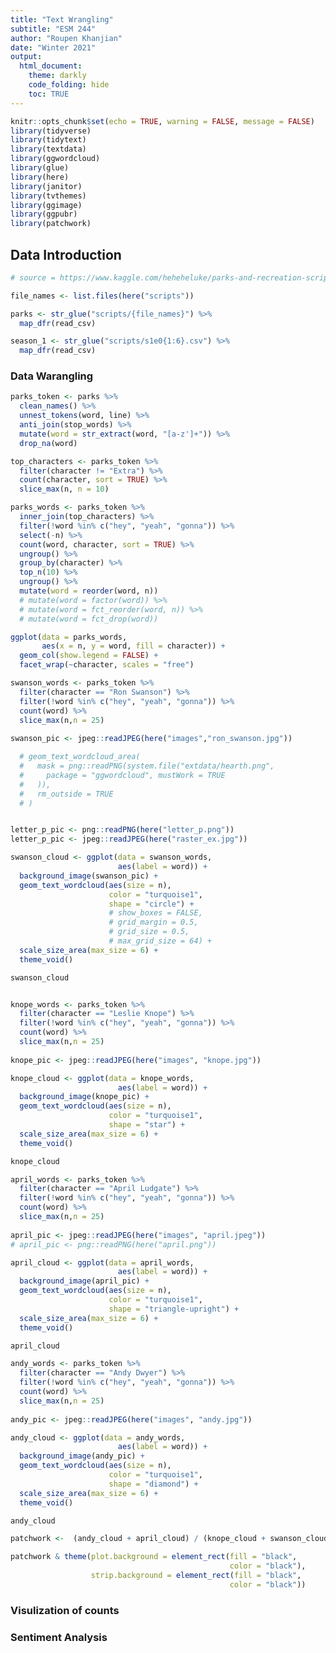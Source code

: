 ```yaml
---
title: "Text Wrangling"
subtitle: "ESM 244"
author: "Roupen Khanjian"
date: "Winter 2021"
output: 
  html_document:
    theme: darkly
    code_folding: hide
    toc: TRUE 
---
```


```r
knitr::opts_chunk$set(echo = TRUE, warning = FALSE, message = FALSE)
library(tidyverse)
library(tidytext)
library(textdata)
library(ggwordcloud)
library(glue)
library(here)
library(janitor)
library(tvthemes)
library(ggimage)
library(ggpubr)
library(patchwork)

```

## Data Introduction {.tabset}

```r

# source = https://www.kaggle.com/heheheluke/parks-and-recreation-scripts?select=scripts

file_names <- list.files(here("scripts"))

parks <- str_glue("scripts/{file_names}") %>% 
  map_dfr(read_csv)

season_1 <- str_glue("scripts/s1e0{1:6}.csv") %>% 
  map_dfr(read_csv)


```




### Data Warangling 

```r
parks_token <- parks %>% 
  clean_names() %>% 
  unnest_tokens(word, line) %>% 
  anti_join(stop_words) %>% 
  mutate(word = str_extract(word, "[a-z']+")) %>% 
  drop_na(word)

top_characters <- parks_token %>%
  filter(character != "Extra") %>% 
  count(character, sort = TRUE) %>%
  slice_max(n, n = 10)

parks_words <- parks_token %>% 
  inner_join(top_characters) %>% 
  filter(!word %in% c("hey", "yeah", "gonna")) %>% 
  select(-n) %>% 
  count(word, character, sort = TRUE) %>% 
  ungroup() %>%
  group_by(character) %>% 
  top_n(10) %>%
  ungroup() %>%
  mutate(word = reorder(word, n))
  # mutate(word = factor(word)) %>% 
  # mutate(word = fct_reorder(word, n)) %>% 
  # mutate(word = fct_drop(word))

ggplot(data = parks_words, 
       aes(x = n, y = word, fill = character)) +
  geom_col(show.legend = FALSE) +
  facet_wrap(~character, scales = "free") 


```


```r
swanson_words <- parks_token %>% 
  filter(character == "Ron Swanson") %>% 
  filter(!word %in% c("hey", "yeah", "gonna")) %>% 
  count(word) %>% 
  slice_max(n,n = 25)
  
swanson_pic <- jpeg::readJPEG(here("images","ron_swanson.jpg"))

  # geom_text_wordcloud_area(
  #   mask = png::readPNG(system.file("extdata/hearth.png",
  #     package = "ggwordcloud", mustWork = TRUE
  #   )),
  #   rm_outside = TRUE
  # ) 


letter_p_pic <- png::readPNG(here("letter_p.png"))
letter_p_pic <- jpeg::readJPEG(here("raster_ex.jpg"))

swanson_cloud <- ggplot(data = swanson_words,
                        aes(label = word)) +
  background_image(swanson_pic) +
  geom_text_wordcloud(aes(size = n), 
                      color = "turquoise1",
                      shape = "circle") +
                      # show_boxes = FALSE,
                      # grid_margin = 0.5,
                      # grid_size = 0.5,
                      # max_grid_size = 64) +
  scale_size_area(max_size = 6) +
  theme_void()

swanson_cloud



```


```r

knope_words <- parks_token %>% 
  filter(character == "Leslie Knope") %>% 
  filter(!word %in% c("hey", "yeah", "gonna")) %>% 
  count(word) %>% 
  slice_max(n,n = 25)
  
knope_pic <- jpeg::readJPEG(here("images", "knope.jpg"))

knope_cloud <- ggplot(data = knope_words,
                        aes(label = word)) +
  background_image(knope_pic) +
  geom_text_wordcloud(aes(size = n), 
                      color = "turquoise1",
                      shape = "star") +
  scale_size_area(max_size = 6) +
  theme_void()

knope_cloud


```

```r

april_words <- parks_token %>% 
  filter(character == "April Ludgate") %>% 
  filter(!word %in% c("hey", "yeah", "gonna")) %>% 
  count(word) %>% 
  slice_max(n,n = 25)
  
april_pic <- jpeg::readJPEG(here("images", "april.jpeg"))
# april_pic <- png::readPNG(here("april.png"))

april_cloud <- ggplot(data = april_words,
                        aes(label = word)) +
  background_image(april_pic) +
  geom_text_wordcloud(aes(size = n), 
                      color = "turquoise1",
                      shape = "triangle-upright") +
  scale_size_area(max_size = 6) +
  theme_void()

april_cloud


```

```r
andy_words <- parks_token %>% 
  filter(character == "Andy Dwyer") %>% 
  filter(!word %in% c("hey", "yeah", "gonna")) %>% 
  count(word) %>% 
  slice_max(n,n = 25)
  
andy_pic <- jpeg::readJPEG(here("images", "andy.jpg"))

andy_cloud <- ggplot(data = andy_words,
                        aes(label = word)) +
  background_image(andy_pic) +
  geom_text_wordcloud(aes(size = n), 
                      color = "turquoise1",
                      shape = "diamond") +
  scale_size_area(max_size = 6) +
  theme_void()

andy_cloud
```


```r

patchwork <-  (andy_cloud + april_cloud) / (knope_cloud + swanson_cloud) 

patchwork & theme(plot.background = element_rect(fill = "black",
                                                 color = "black"),
                  strip.background = element_rect(fill = "black",
                                                 color = "black"))

```


### Visulization of counts

### Sentiment Analysis




